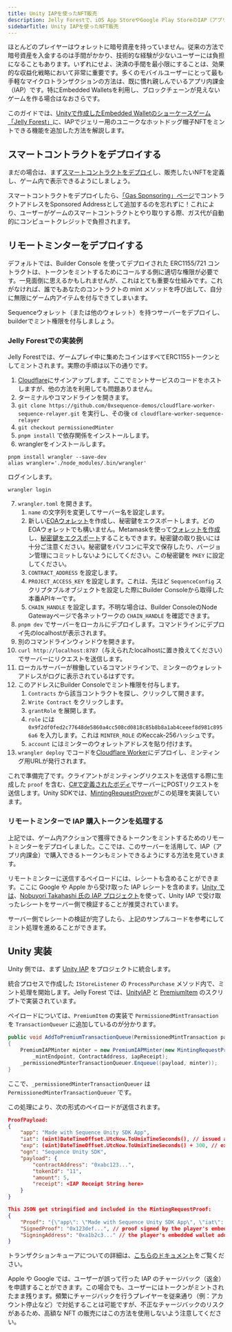 ```yaml
---
title: Unity IAPを使ったNFT販売
description: Jelly Forestで、iOS App StoreやGoogle Play StoreのIAP（アプリ内課金）でNFTを購入できるようにした方法と、同様の仕組みを自分のゲームに導入する方法もご紹介します。
sidebarTitle: Unity IAPを使ったNFT販売
---
```


ほとんどのプレイヤーはウォレットに暗号資産を持っていません。従来の方法で暗号資産を入金するのは手間がかかり、技術的な経験が少ないユーザーには負担になることもあります。いずれにせよ、決済の手間を最小限にすることは、効果的な収益化戦略において非常に重要です。多くのモバイルユーザーにとって最も手軽なマイクロトランザクションの方法は、既に慣れ親しんでいるアプリ内課金（IAP）です。特にEmbedded Walletsを利用し、ブロックチェーンが見えないゲームを作る場合はなおさらです。

このガイドでは、[Unityで作成したEmbedded Walletのショーケースゲーム「Jelly Forest」](/guides/jelly-forest-unity-guide)に、IAPでジェリー用のユニークなホットドッグ帽子NFTをミントできる機能を追加した方法を解説します。

## スマートコントラクトをデプロイする
まだの場合は、まず[スマートコントラクトをデプロイ](/solutions/collectibles/contracts/deploy-an-item-collection)し、販売したいNFTを定義し、ゲーム内で表示できるようにしましょう。

スマートコントラクトをデプロイしたら、[「Gas Sponsoring」ページ](/solutions/builder/gas-tank#gas-tank-in-builder)でコントラクトアドレスをSponsored Addressとして追加するのを忘れずに！これにより、ユーザーがゲームのスマートコントラクトとやり取りする際、ガス代が自動的にコンピュートクレジットで負担されます。

## リモートミンターをデプロイする
デフォルトでは、Builder Console を使ってデプロイされた ERC1155/721 コントラクトは、トークンをミントするためにコールする側に適切な権限が必要です。一見面倒に思えるかもしれませんが、これはとても重要な仕組みです。これがなければ、誰でもあなたのコントラクトの mint メソッドを呼び出して、自分に無限にゲーム内アイテムを付与できてしまいます。

Sequenceウォレット（または他のウォレット）を持つサーバーをデプロイし、builderでミント権限を付与しましょう。

### Jelly Forestでの実装例
Jelly Forestでは、ゲームプレイ中に集めたコインはすべてERC1155トークンとしてミントされます。実際の手順は以下の通りです。
1. [Cloudflare](https://www.cloudflare.com/)にサインアップします。ここでミントサービスのコードをホストしますが、他の方法を利用しても問題ありません。
2. ターミナルやコマンドラインを開きます。
3. `git clone https://github.com/0xsequence-demos/cloudflare-worker-sequence-relayer.git` を実行し、その後 `cd cloudflare-worker-sequence-relayer`
4. `git checkout permissionedMinter`
5. `pnpm install` で依存関係をインストールします。
6. wranglerをインストールします。

```
pnpm install wrangler --save-dev
alias wrangler='./node_modules/.bin/wrangler'
```

ログインします。

```
wrangler login
```

7. `wrangler.toml` を開きます。
   1. `name` の文字列を変更してサーバー名を設定します。
   2. 新しい[EOAウォレット](https://ethereum.stackexchange.com/questions/5828/what-is-an-eoa-account)を作成し、秘密鍵をエクスポートします。どのEOAウォレットでも構いません。Metamaskを使って[ウォレットを作成](https://support.metamask.io/hc/en-us/articles/360015489531-Getting-started-with-MetaMask)し、[秘密鍵をエクスポート](https://support.metamask.io/hc/en-us/articles/360015289632-How-to-export-an-account-s-private-key)することもできます。秘密鍵の取り扱いには十分ご注意ください。秘密鍵をパソコンに平文で保存したり、バージョン管理にコミットしないようにしてください。この秘密鍵を `PKEY` に設定してください。
   3. `CONTRACT_ADDRESS` を設定します。
   4. `PROJECT_ACCESS_KEY` を設定します。これは、先ほど `SequenceConfig` スクリプタブルオブジェクトを設定した際にBuilder Consoleから取得した本番APIキーです。
   5. `CHAIN_HANDLE` を設定します。不明な場合は、Builder ConsoleのNode Gatewayページで各ネットワークの `CHAIN_HANDLE` を確認できます。
8. `pnpm dev` でサーバーをローカルにデプロイします。コマンドラインにデプロイ先のlocalhostが表示されます。
9. 別のコマンドラインウィンドウを開きます。
10. `curl http://localhost:8787`（与えられたlocalhostに置き換えてください）でサーバーにリクエストを送信します。
11. ローカルサーバーが稼働しているコマンドラインで、ミンターのウォレットアドレスがログに表示されているはずです。
12. このアドレスにBuilder Consoleでミント権限を付与します。
    1. `Contracts` から該当コントラクトを探し、クリックして開きます。
    2. `Write Contract` をクリックします。
    3. `grantRole` を展開します。
    4. `role` には `0x9f2df0fed2c77648de5860a4cc508cd0818c85b8b8a1ab4ceeef8d981c8956a6` を入力します。これは `MINTER_ROLE` のKeccak-256ハッシュです。
    5. `account` にはミンターのウォレットアドレスを貼り付けます。
13. `wrangler deploy` でコードを[Cloudflare Worker](https://developers.cloudflare.com/workers/)にデプロイし、ミンティング用URLが発行されます。

これで準備完了です。クライアントがミンティングリクエストを送信する際に生成した `proof` を含む、[C#で定義されたボディ](https://github.com/0xsequence/sequence-unity/blob/master/Packages/Sequence-Unity/Sequence/SequenceSDK/Relayer/MintingRequestProver.cs#L103)でサーバーにPOSTリクエストを送信します。Unity SDKでは、[MintingRequestProver](https://github.com/0xsequence/sequence-unity/blob/master/Packages/Sequence-Unity/Sequence/SequenceSDK/Relayer/MintingRequestProver.cs#L27)がこの処理を実装しています。

### リモートミンターで IAP 購入トークンを処理する
上記では、ゲーム内アクションで獲得できるトークンをミントするためのリモートミンターをデプロイしました。ここでは、このサーバーを活用して、IAP（アプリ内課金）で購入できるトークンもミントできるようにする方法を見ていきます。

リモートミンターに送信するペイロードには、レシートも含めることができます。ここに Google や Apple から受け取った IAP レシートを含めます。[Unity では](https://docs.unity3d.com/Packages/com.unity.purchasing@4.0/manual/BackendReceiptValidation.html)、[Nobuyori Takahashi 氏の IAP プロジェクト](https://github.com/voltrue2/in-app-purchase)を使って、Unity IAP で受け取ったレシートをサーバー側で検証することが推奨されています。

サーバー側でレシートの検証が完了したら、上記のサンプルコードを参考にしてミント処理を進めることができます。

## Unity 実装
Unity 側では、まず [Unity IAP](https://docs.unity3d.com/Manual/UnityIAP.html) をプロジェクトに統合します。

統合プロセスで作成した `IStoreListener` の `ProcessPurchase` メソッド内で、ミント処理を開始します。Jelly Forest では、[UnityIAP](https://github.com/0xsequence/sequence-unity-demo/blob/JellyForest/Scripts/UnityIAP.cs) と [PremiumItem](https://github.com/0xsequence/sequence-unity-demo/blob/JellyForest/Scripts/Items/PremiumItem.cs) のスクリプトで実装されています。

ペイロードについては、`PremiumItem` の実装で `PermissionedMintTransaction` を `TransactionQueuer` に追加しているのが分かります。

```csharp
public void AddToPremiumTransactionQueue(PermissionedMintTransaction payload, string iapReceipt)
{
    PremiumIAPMinter minter = new PremiumIAPMinter(new MintingRequestProver(Wallet, Chain),
        _mintEndpoint, ContractAddress, iapReceipt);
    _permissionedMinterTransactionQueuer.Enqueue((payload, minter));
}
```

ここで、`_permissionedMinterTransactionQueuer` は `PermissionedMinterTransactionQueuer` です。

この処理により、次の形式のペイロードが送信されます。

```json
ProofPayload: 
{
    "app": "Made with Sequence Unity SDK App",
    "iat": (uint)DateTimeOffset.UtcNow.ToUnixTimeSeconds(), // issued at time 
    "exp": (uint)DateTimeOffset.UtcNow.ToUnixTimeSeconds() + 300, // expiry time 
    "ogn": "Sequence Unity SDK",
    "payload": {
        "contractAddress": "0xabc123...",
        "tokenId": "11",
        "amount": 5,
        "receipt": <IAP Receipt String here>
    }
}

This JSON get stringified and included in the MintingRequestProof:
{
    "Proof": "{\"app\": \"Made with Sequence Unity SDK App\", \"iat\": ...}",
    "SignedProof": "0x123def...", // proof signed by the player's embedded wallet
    "SigningAddress": "0xa1b2c3..." // the player's embedded wallet address
}
```

トランザクションキューアについての詳細は、[こちらのドキュメント](/sdk/unity/power/write-to-blockchain#transaction-queuers)をご覧ください。

<Warning>
  Apple や Google では、ユーザーが誤って行った IAP のチャージバック（返金）を申請することができます。この場合でも、ユーザーにはトークンがミントされたまま残ります。頻繁にチャージバックを行うプレイヤーを従来通り（例：アカウント停止など）で対処することは可能ですが、不正なチャージバックのリスクがあるため、高額な NFT の販売にはこの方法を使用しないよう注意してください。
</Warning>
